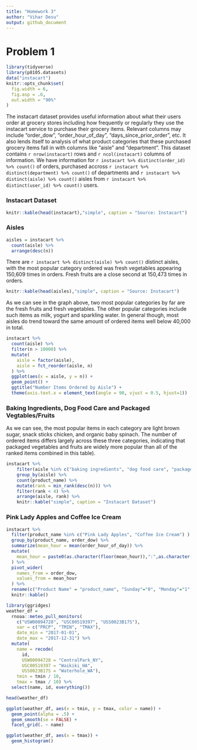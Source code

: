 ```yaml
---
title: "Homework 3"
author: "Vihar Desu"
output: github_document
---
```


# Problem 1

```r
library(tidyverse)
library(p8105.datasets)
data("instacart")
knitr::opts_chunk$set(
  fig.width = 6,
  fig.asp = .6,
  out.width = "90%"
)
```

The instacart dataset provides useful information about what their users order at grocery stores including how frequently or regularly they use the instacart service to purchase their grocery items. Relevant columns may include "order_dow", "order_hour_of_day", "days_since_prior_order", etc. It also lends itself to analysis of what product categories that these purchased grocery items fall in with columns like "aisle" and "department". This dataset contains `r nrow(instacart)` rows and `r ncol(instacart)` columns of information. We have information for `r instacart %>% distinct(order_id) %>% count()` of orders, purchased accross `r instacart %>% distinct(department) %>% count()` of departments and `r instacart %>% distinct(aisle) %>% count()` aisles from `r instacart %>% distinct(user_id) %>% count()` users.

### Instacart Dataset
```r
knitr::kable(head(instacart),"simple", caption = "Source: Instacart")
```

### Aisles
```r
aisles = instacart %>%
  count(aisle) %>% 
  arrange(desc(n))
```
There are `r instacart %>% distinct(aisle) %>% count()` distinct aisles, with the most popular category ordered was fresh vegetables appearing 150,609 times in orders. Fresh fruits are a close second at 150,473 times in orders.

```r
knitr::kable(head(aisles),"simple", caption = "Source: Instacart")
```



As we can see in the graph above, two most popular categories by far are the fresh fruits and fresh vegetables. The other popular categories include such items as milk, yogurt and sparkling water. In general though, most aisles do trend toward the same amount of ordered items well below 40,000 in total.
```r
instacart %>%
  count(aisle) %>% 
  filter(n > 10000) %>% 
  mutate(
    aisle = factor(aisle),
    aisle = fct_reorder(aisle, n)
  ) %>% 
  ggplot(aes(x = aisle, y = n)) + 
  geom_point() +
  ggtitle("Number Items Ordered by Aisle") +
  theme(axis.text.x = element_text(angle = 90, vjust = 0.5, hjust=1))
```

### Baking Ingredients, Dog Food Care and Packaged Vegtables/Fruits
As we can see, the most popular items in each category are light brown sugar, snack sticks chicken, and organic baby spinach. The number of ordered items differs largely across these three categories, indicating that packaged vegetables and fruits are widely more popular than all of the ranked items combined in this table).
```r
instacart %>% 
	filter(aisle %in% c("baking ingredients", "dog food care", "packaged vegetables fruits")) %>% 
	group_by(aisle) %>% 
	count(product_name) %>% 
	mutate(rank = min_rank(desc(n))) %>% 
	filter(rank < 4) %>% 
	arrange(aisle, rank) %>% 
	knitr::kable("simple", caption = "Instacart Dataset")
```


### Pink Lady Apples and Coffee Ice Cream
```r
instacart %>% 
  filter(product_name %in% c("Pink Lady Apples", "Coffee Ice Cream") ) %>% 
  group_by(product_name, order_dow) %>% 
  summarize(mean_hour = mean(order_hour_of_day)) %>%
  mutate(
    mean_hour = paste0(as.character(floor(mean_hour)),":",as.character(floor((mean_hour - floor(mean_hour)) * 60)))
  ) %>% 
  pivot_wider(
    names_from = order_dow,
    values_from = mean_hour
  ) %>% 
  rename(c("Product Name" = "product_name", "Sunday"="0", "Monday"="1", "Tuesday"="2", "Wednesday"="3", "Thursday"="4", "Friday"="5", "Saturday"="6")) %>% 
  knitr::kable()

```




```r

library(ggridges)
weather_df = 
  rnoaa::meteo_pull_monitors(
    c("USW00094728", "USC00519397", "USS0023B17S"),
    var = c("PRCP", "TMIN", "TMAX"), 
    date_min = "2017-01-01",
    date_max = "2017-12-31") %>%
  mutate(
    name = recode(
      id, 
      USW00094728 = "CentralPark_NY", 
      USC00519397 = "Waikiki_HA",
      USS0023B17S = "Waterhole_WA"),
    tmin = tmin / 10,
    tmax = tmax / 10) %>%
  select(name, id, everything())

head(weather_df)

```

```r
ggplot(weather_df, aes(x = tmin, y = tmax, color = name)) + 
  geom_point(alpha = .5) +
  geom_smooth(se = FALSE) + 
  facet_grid(. ~ name)
```

```r



ggplot(weather_df, aes(x = tmax)) + 
  geom_histogram()
```

